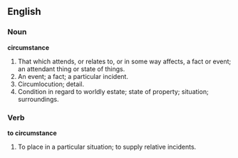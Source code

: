 ==English==

===Noun===

'''circumstance'''

#That which attends, or relates to, or in some way affects, a fact or event; an attendant thing or state of things.
#An event; a fact; a particular incident.
#Circumlocution; detail.
#Condition in regard to worldly estate; state of property; situation; surroundings.

===Verb===

'''to circumstance'''

#To place in a particular situation; to supply relative incidents.